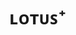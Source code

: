 ---
title: "ʟᴏᴛᴜꜱ⁺"
description: "В этой статье перечислены все возможности подписки Shulker Lite."
---